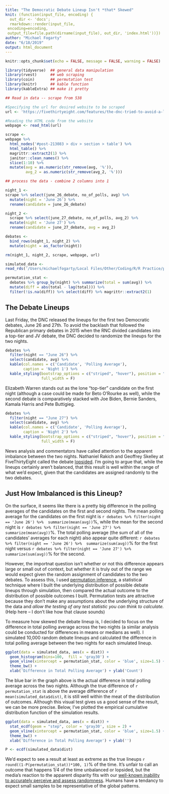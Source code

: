 ```yaml
---
title: "The Democratic Debate Lineup Isn't *that* Skewed"
knit: (function(input_file, encoding) {
  out_dir <- 'docs';
  rmarkdown::render(input_file,
 encoding=encoding,
 output_file=file.path(dirname(input_file), out_dir, 'index.html'))})
author: "Michael Fogarty"
date: "6/18/2019"
output: html_document
---
```


```r
knitr::opts_chunk$set(echo = FALSE, message = FALSE, warning = FALSE)

library(tidyverse)  ## general data manipulation
library(rvest)      ## web scraping
library(coin)       ## permutation test
library(knitr)      ## kable function
library(kableExtra) ## make it pretty

```

```r
## Read in data -- scrape from 538

#Specifying the url for desired website to be scraped
url <- 'https://fivethirtyeight.com/features/the-dnc-tried-to-avoid-a-lopsided-debate-it-got-one-anyway/'

#Reading the HTML code from the website
webpage <- read_html(url)

scrape <- 
webpage %>% 
  html_nodes('#post-213083 > div > section > table') %>% 
  html_table() %>% 
  magrittr::extract2(1) %>% 
  janitor::clean_names() %>% 
  slice(1:10) %>% 
  mutate(avg = as.numeric(str_remove(avg, '%')),
         avg_2 = as.numeric(str_remove(avg_2, '%')))

## process the data - combine 2 columns into 1

night_1 <- 
scrape %>% select(june_26_debate, no_of_polls, avg) %>% 
  mutate(night = 'June 26') %>% 
  rename(candidate = june_26_debate)

night_2 <- 
  scrape %>% select(june_27_debate, no_of_polls, avg_2) %>% 
  mutate(night = 'June 27') %>% 
  rename(candidate = june_27_debate, avg = avg_2)

debates <- 
  bind_rows(night_1, night_2) %>% 
  mutate(night = as_factor(night))

rm(night_1, night_2, scrape, webpage, url)

simulated_data <- 
read_rds('/Users/michaelfogarty/Local Files/Other/Coding/R/R Practice/permutation_simulation_results.RDS')

```

```r
permutation_stat <- 
  debates %>% group_by(night) %>% summarize(total = sum(avg)) %>% 
  mutate(diff = abs(total - lag(total))) %>% 
  filter(!is.na(diff)) %>% select(diff) %>% magrittr::extract2(1)
```



## The Debate Lineups

Last Friday, the DNC released the lineups for the first two Democratic debates, June 26 and 27th. To avoid the backlash that followed the Republican primary debates in 2015 when the RNC divided candidates into a top-tier and JV debate, the DNC decided to randomize the lineups for the two nights.

```r
debates %>% 
  filter(night == "June 26") %>% 
  select(candidate, avg) %>% 
  kable(col.names = c('Candidate', 'Polling Average'),
        caption = 'Night 1') %>% 
  kable_styling(bootstrap_options = c("striped", "hover"), position = "center",
                full_width = F)
```

Elizabeth Warren stands out as the lone "top-tier" candidate on the first night (although a case could be made for Beto O'Rourke as well), while the second debate is comparatively stacked with Joe Biden, Bernie Sanders, Kamala Harris and Pete Buttigieg.

```r
debates %>% 
  filter(night == "June 27") %>% 
  select(candidate, avg) %>% 
  kable(col.names = c('Candidate', 'Polling Average'),
        caption = 'Night 2') %>% 
  kable_styling(bootstrap_options = c("striped", "hover"), position = "center",
                full_width = F)
```

News analysis and commentators have called attention to the apparent imbalance between the two nights. Nathaniel Rakich and Geoffrey Skelley at FiveThirtyEight called the debate [lopsided](https://fivethirtyeight.com/features/the-dnc-tried-to-avoid-a-lopsided-debate-it-got-one-anyway/). I'm going to argue that, while the lineups certainly aren't balanced, that this result is well within the range of what we'd expect, given that the candidates are assigned randomly to the two debates.

## Just How Imbalanced is this Lineup?

On the surface, it seems like there is a pretty big difference in the polling averages of the candidates on the first and second nights. The mean polling average for the candidates on the first night is `r debates %>% filter(night == 'June 26') %>%  summarize(mean(avg))`%, while the mean for the second night is `r debates %>% filter(night == 'June 27') %>%  summarize(mean(avg))`%. The total polling average (the sum of all of the candidates' averages for each night) also appear quite different: `r debates %>% filter(night == 'June 26') %>%  summarize(sum(avg))`% for the first night versus `r debates %>% filter(night == 'June 27') %>%  summarize(sum(avg))`% for the second.

However, the importnat question isn't whether or not this difference appears large or small out of context, but whether it is truly out of the range we would expect given the random assignment of candidates to the two debates. To assess this, I used [permutation inference](https://thomasleeper.com/Rcourse/Tutorials/permutationtests.html), a statistical technique where I built the underlying distribution of possible debate lineups through simulation, then compared the actual outcome to the distribution of possible outcomes I built. Permutation tests are attractive because they don't make any assumptions about the underlying structure of the data and *allow the testing of any test statistic you can think to calculate.* (Help here -- I don't like how that clause sounds)

To measure how skewed the debate lineup is, I decided to focus on the difference in total polling average across the two nights (a similar analysis could be conducted for differences in means or medians as well). I simulated 10,000 random debate lineups and calculated the difference in total polling average between the two nights for each simulated lineup. 

```r
ggplot(data = simulated_data, aes(x = dist)) + 
  geom_histogram(bins=100,  fill = 'gray30') +
  geom_vline(xintercept = permutation_stat, color = 'blue', size=1.5) +
  theme_bw() +
  xlab('Difference in Total Polling Average') + ylab('Count')
```

The blue bar in the graph above is the actual difference in total polling average across the two nights. Although the true difference of `r permutation_stat` is above the average difference of `r mean(simulated_data$dist)`, it is still well within the meat of the distribution of outcomes. Although this visual test gives us a good sense of the result, we can be more precise. Below, I've plotted the empirical cumulative distribution function of the simulation results. 

```r
ggplot(data = simulated_data, aes(x = dist)) +
  stat_ecdf(geom = "step", color = 'gray30', size = 2) +
  geom_vline(xintercept = permutation_stat, color = 'blue', size=1.5) +
  theme_bw() +
  xlab('Difference in Total Polling Average') + ylab('')
```

```r
P <- ecdf(simulated_data$dist)
```


We'd expect to see a result at least as extreme as the true lineups `r round((1-P(permutation_stat))*100, 1)`% of the time. It's unfair to call an outcome that happens 1/4 of the time unbalanced or lopsided, but the media's reaction to the apparent disparity fits with our [well-known inability to accurately perceive and assess randomness](https://www.sciencedirect.com/science/article/pii/019688589190029I). Humans have a tendancy to expect small samples to be representative of the global patterns.

